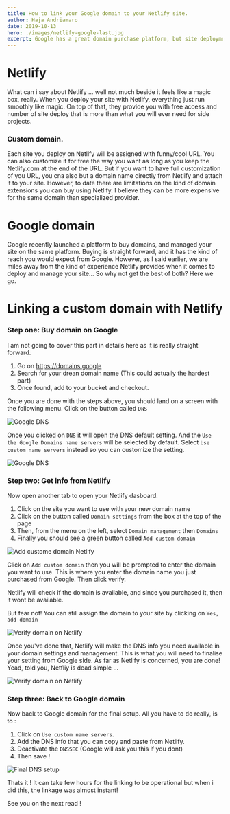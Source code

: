 ```yaml
---
title: How to link your Google domain to your Netlify site.
author: Haja Andriamaro
date: 2019-10-13
hero: ./images/netlify-google-last.jpg
excerpt: Google has a great domain purchase platform, but site deployment on Netlify is unbeatable.
---
```


# Netlify 

What can i say about Netlify ... well not much beside it feels like a magic box, really. When you deploy your
site with Netlify, everything just run smoothly like magic. On top of that, they provide you with free access and number of
site deploy that is more than what you will ever need for side projects.

### Custom domain.

Each site you deploy on Netlify will be assigned with funny/cool URL. You can also customize it for free the way you want
as long as you keep the Netlify.com at the end of the URL. 
But if you want to have full customization of you URL, you cna also but a domain name directly from Netlify and attach it to your site.
However, to date there are limitations on the kind of domain extensions you can buy using Netlify. I believe they can be
more expensive for the same domain than specialized provider. 

# Google domain

Google recently launched a platform to buy domains, and managed your site on the same platform. Buying is straight forward,
and it has the kind of reach you would expect from Google. However, as I said earlier, we are miles away from the kind of experience
Netlify provides when it comes to deploy and manage your site... So why not get the best of both? Here we go.

# Linking a custom domain with Netlify

### Step one: Buy domain on Google 

I am not going to cover this part in details here as it is really straight forward. 

1. Go on https://domains.google
2. Search for your drean domain name (This could actually the hardest part)
3. Once found, add to your bucket and checkout.

Once you are done with the steps above, you should land on a screen with the following menu. Click on the button called `DNS`

<div className="Image__Small">
  <img
    src="./images/dns-menu-small.png"
    alt="Google DNS"
  />
</div>

Once you clicked on `DNS` it will open the DNS default setting. And the `Use the Google Domains name servers` will be selected 
by default. Select `Use custom name servers` instead so you can customize the setting.

<div className="Image__Small">
  <img
    src="./images/dns-edit-medium.png"
    alt="Google DNS"
  />
</div>

### Step two: Get info from Netlify

Now open another tab to open your Netlify dasboard. 

1. Click on the site you want to use with your new domain name
2. Click on the button called `Domain settings` from the box at the top of the page
3. Then, from the menu on the left, select `Domain management` then `Domains`
4. Finally you should see a green button called `Add custom domain`

<div className="Image__Small">
  <img
    src="./images/add-domain.png"
    alt="Add custome domain Netlify"
  />
</div>

Click on `Add custom domain` then you will be prompted to enter the domain you want to use. This is where you enter the 
domain name you just purchased from Google. Then click verify.

Netlify will check if the domain is available, and since you purchased it, then it wont be available. 

But fear not! You can still assign the domain to your site by clicking on `Yes, add domain`

<div className="Image__Small">
  <img
    src="./images/verify-domain.png"
    alt="Verify domain on Netlify"
  />
</div>

Once you've done that, Netlify will make the DNS info you need available in your domain settings and management. 
This is what you will need to finalise your setting from Google side. As far as Netlify is concerned, you are done!
Yead, told you, Netfliy is dead simple ...

<div className="Image__Small">
  <img
    src="./images/config-info.png"
    alt="Verify domain on Netlify"
  />
</div>

### Step three: Back to Google domain

Now back to Google domain for the final setup. All you have to do really, is to :

1. Click on `Use custom name servers`.
2. Add the DNS info that you can copy and paste from Netlify.
3. Deactivate the `DNSSEC` (Google will ask you this if you dont)
4. Then save !

<div className="Image__Small">
  <img
    src="./images/final-setup-small.png"
    alt="Final DNS setup"
  />
</div>

Thats it ! It can take few hours for the linking to be operational but when i did this, the linkage was almost instant!

See you on the next read !
